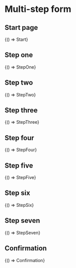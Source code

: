 

<Meta title="Templates/MultiStepForm" />

# Multi-step form

## Start page

<Canvas withSource="close">
  <Story name="Start">{() => Start}</Story>
</Canvas>

## Step one

<Canvas withSource="close">
  <Story name="StepOne">{() => StepOne}</Story>
</Canvas>

## Step two

<Canvas withSource="close">
  <Story name="StepTwo">{() => StepTwo}</Story>
</Canvas>

## Step three

<Canvas withSource="close">
  <Story name="StepThree">{() => StepThree}</Story>
</Canvas>

## Step four

<Canvas withSource="close">
  <Story name="StepFour">{() => StepFour}</Story>
</Canvas>

## Step five

<Canvas withSource="close">
  <Story name="StepFive">{() => StepFive}</Story>
</Canvas>

## Step six

<Canvas withSource="close">
  <Story name="StepSix">{() => StepSix}</Story>
</Canvas>

## Step seven

<Canvas withSource="close">
  <Story name="StepSeven">{() => StepSeven}</Story>
</Canvas>

## Confirmation

<Canvas withSource="close">
  <Story name="Confirmation">{() => Confirmation}</Story>
</Canvas>